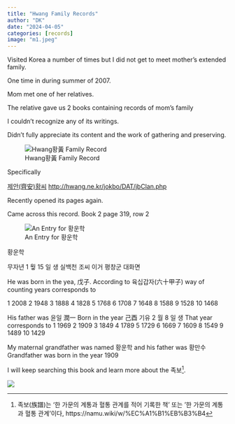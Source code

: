 ```yaml
---
title: "Hwang Family Records"
author: "DK"
date: "2024-04-05"
categories: [records]
image: "m1.jpeg"
---
```


Visited Korea a number of times but I did not get to meet mother's extended family.

One time in during summer of 2007.

Mom met one of her relatives.

The relative gave us 2 books containing records of mom's family

I couldn't recognize any of its writings.

Didn't fully appreciate its content and the work of gathering and preserving.

![Hwang황黃 Family Record](cover.JPG){#fig-f1}

Specifically

[제안(齊安)황씨](http://hwang.ne.kr/jokbo/php/jbMove.php?IdNo=4206580) <http://hwang.ne.kr/jokbo/DAT/jbClan.php>

Recently opened its pages again.

Came across this record. Book 2 page 319, row 2 

![An Entry for 황운학](images/hwang%20record.JPG){#fig-f2}

황운학

무자년 1 웧 15 일 생 실백천 조씨 이거 평창군 대화면

He was born in the yea, 戊子. According to 육십갑자(六十甲子) way of counting years corresponds to

1 2008 2 1948 3 1888 4 1828 5 1768 6 1708 7 1648 8 1588 9 1528 10 1468

His father was 윤일 潤一 Born in the year 己酉 기유 2 월 8 일 생 That year corresponds to 1 1969 2 1909 3 1849 4 1789 5 1729 6 1669 7 1609 8 1549 9 1489 10 1429

My maternal grandfather was named 황운학 and his father was 황만수 Grandfather was born in the year 1909

I will keep searching this book and learn more about the 족보[^1].

![](m1.jpeg)

[^1]: 족보(族譜)는 '한 가문의 계통과 혈통 관계를 적어 기록한 책' 또는 '한 가문의 계통과 혈통 관계'이다, https://namu.wiki/w/%EC%A1%B1%EB%B3%B4
